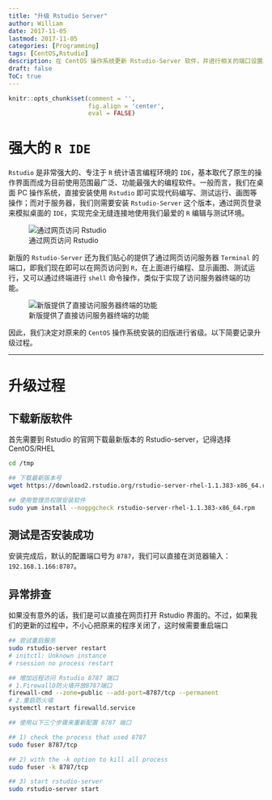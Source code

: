 ```yaml
---
title: "升级 Rstudio Server"
author: William
date: 2017-11-05
lastmod: 2017-11-05
categories: [Programming]
tags: [CentOS,Rstudio]
description: 在 CentOS 操作系统更新 Rstudio-Server 软件，并进行相关的端口设置。
draft: false
ToC: true
---
```


```r
knitr::opts_chunk$set(comment = '',
                      fig.align = 'center',
                      eval = FALSE)
```

# 强大的 `R IDE`

`Rstudio` 是非常强大的、专注于 `R` 统计语言编程环境的 `IDE`，基本取代了原生的操作界面而成为目前使用范围最广泛、功能最强大的编程软件。一般而言，我们在桌面 PC 操作系统，直接安装使用 `Rstudio` 即可实现代码编写、测试运行、画图等操作；而对于服务器，我们则需要安装 `Rstudio-Server` 这个版本，通过网页登录来模拟桌面的 `IDE`，实现完全无缝连接地使用我们最爱的 `R` 编辑与测试环境。

![通过网页访问 Rstudio](/images/2017-11-05-升级-Rstudio-Server/fig01.png)

新版的 `Rstudio-Server` 还为我们贴心的提供了通过网页访问服务器 `Terminal` 的端口，即我们现在即可以在网页访问到 `R`，在上面进行编程、显示画图、测试运行，又可以通过终端进行 `shell` 命令操作，类似于实现了访问服务器终端的功能。

![新版提供了直接访问服务器终端的功能](/images/2017-11-05-升级-Rstudio-Server/fig02.png)

因此，我们决定对原来的 `CentOS` 操作系统安装的旧版进行省级。以下简要记录升级过程。

---

# 升级过程

## 下载新版软件

首先需要到 Rstudio 的官网下载最新版本的 Rstudio-server，记得选择 CentOS/RHEL

```bash
cd /tmp

## 下载最新版本号
wget https://download2.rstudio.org/rstudio-server-rhel-1.1.383-x86_64.rpm

## 使用管理员权限安装软件
sudo yum install --nogpgcheck rstudio-server-rhel-1.1.383-x86_64.rpm
```

## 测试是否安装成功

安装完成后，默认的配置端口号为 `8787`，我们可以直接在浏览器输入：`192.168.1.166:8787`。


## 异常排查

如果没有意外的话，我们是可以直接在网页打开 Rstudio 界面的。不过，如果我们的更新的过程中，不小心把原来的程序关闭了，这时候需要重启端口

```bash
## 尝试重启服务
sudo rstudio-server restart
# initctl: Unknown instance
# rsession no process restart

## 增加远程访问 Rstudio 8787 端口
# 1.FirewallD防火墙开放8787端口
firewall-cmd --zone=public --add-port=8787/tcp --permanent
# 2.重启防火墙
systemctl restart firewalld.service

## 使用以下三个步骤来重新配置 8787 端口

## 1) check the process that used 8787
sudo fuser 8787/tcp

## 2) with the -k option to kill all process
sudo fuser -k 8787/tcp

## 3) start rstudio-server
sudo rstudio-server start
```

